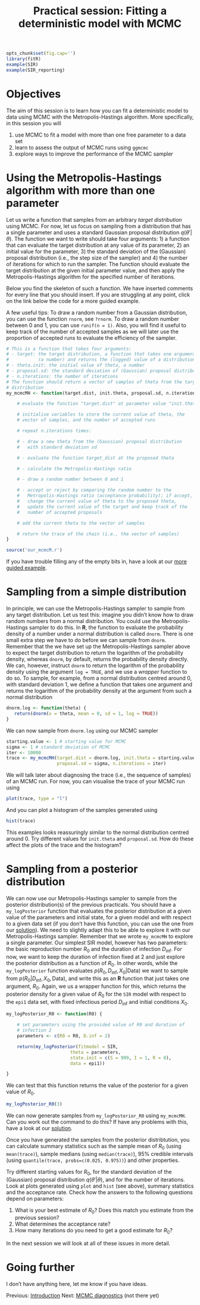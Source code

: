 % Practical session: Fitting a deterministic model with MCMC

```r
opts_chunk$set(fig.cap='')
library(fitR)
example(SIR)
example(SIR_reporting)
```

# Objectives

The aim of this session is to learn how you can fit a deterministic model to data using MCMC with the Metropolis-Hastings algorithm. More specifically, in this session you will

1. use MCMC to fit a model with more than one free parameter to a data set
2. learn to assess the output of MCMC runs using `ggmcmc`
3. explore ways to improve the performance of the MCMC sampler

# Using the Metropolis-Hastings algorithm with more than one parameter


Let us write a function that samples from an arbitrary *target distribution* using MCMC. For now, let us focus on sampling from a distribution that has a single parameter and uses a standard Gaussian proposal distribution $q(\theta'|\theta)$. The function we want to write should take four arguments: 1) a function that can evaluate the target distribution at any value of its parameter, 2) an initial value for the parameter, 3) the standard deviation of the (Gaussian) proposal distribution (i.e., the step size of the sampler) and 4) the number of iterations for which to run the sampler. The function should evaluate the target distribution at the given initial parameter value, and then apply the Metropolis-Hastings algorithm for the specified number of iterations.

Below you find the skeleton of such a function. We have inserted comments for every line that you should insert. If you are struggling at any point, click on the link below the code for a more guided example.

A few useful tips: To draw a random number from a Gaussian distribution, you can use the function `rnorm`, see `?rnorm`. To draw a random number between 0 and 1, you can use `runif(n = 1)`. Also, you will find it useful to keep track of the number of accepted samples as we will later use the proportion of accepted runs to evaluate the efficiency of the sampler. <!-- Lastly, we can set up our function to pass any arguments to the target distribution (for example, the initial state of the posterior) by using the `...` argument. If we add `...` to the function arguments or the MCMC sampler (see below) we can pass `...` to the target function, in which case all arguments not recognised by the MCMC sampler will be passed on to the target distribution function. For more information on `...`, you can look at the help file for it using `?dotsMethods`, and for more hints on using it, click the link below the code, which will take you to a more guided example. -->

```r
# This is a function that takes four arguments:
# - target: the target distribution, a function that takes one argument
#           (a number) and returns the (logged) value of a distribution
# - theta.init: the initial value of theta, a number
# - proposal.sd: the standard deviation of (Gaussian) proposal distribution
# - n.iterations: the number of iterations
# The function should return a vector of samples of theta from the target
# distribution
my_mcmcMH <- function(target.dist, init.theta, proposal.sd, n.iterations) {

    # evaluate the function "target.dist" at parameter value "init.theta"

    # initialise variables to store the current value of theta, the
    # vector of samples, and the number of accepted runs

    # repeat n.iterations times:

    # - draw a new theta from the (Gaussian) proposal distribution
    #   with standard deviation sd

    # - evaluate the function target_dist at the proposed theta

    # - calculate the Metropolis-Hastings ratio

    # - draw a random number between 0 and 1

    # - accept or reject by comparing the random number to the
    #   Metropolis-Hastings ratio (acceptance probability); if accept,
    #   change the current value of theta to the proposed theta,
    #   update the current value of the target and keep track of the
    #   number of accepted proposals

    # add the current theta to the vector of samples

    # return the trace of the chain (i.e., the vector of samples)
}
```

```r
source('our_mcmcM.r')
```

If you have trouble filling any of the empty bits in, have a look at our [more guided example](mcmc_example.md).

# Sampling from a simple distribution

In principle, we can use the Metropolis-Hastings sampler to sample from any target distribution. Let us test this: imagine you didn't know how to draw random numbers from a normal distribution. You could use the Metropolis-Hastings sampler to do this. In **R**, the function to evaluate the probability density of a number under a normal distribution is called `dnorm`. There is one small extra step we have to do before we can sample from `dnorm`. Remember that the we have set up the Metropolis-Hastings sampler above to expect the target distribution to return the logarithm of the probability density, whereas `dnorm`, by default, returns the probability density directly. We can, however, instruct `dnorm` to return the logarithm of the probability density using the argument `log = TRUE`, and we use a *wrapper* function to do so. To sample, for example, from a normal distribution centred around 0, with standard deviation 1, we define a function that takes one argument and returns the logarithm of the probability density at the argument from such a normal distribution

```r
dnorm.log <- function(theta) {
   return(dnorm(x = theta, mean = 0, sd = 1, log = TRUE))
}
```

We can now sample from `dnorm.log` using our MCMC sampler

```r
starting.value <- 1 # starting value for MCMC
sigma <- 1 # standard deviation of MCMC
iter <- 10000
trace <- my_mcmcMH(target.dist = dnorm.log, init.theta = starting.value,
                   proposal.sd = sigma, n.iterations = iter)
```

We will talk later about diagnosing the trace (i.e., the sequence of samples) of an MCMC run. For now, you can visualise the trace of your MCMC run using

```r
plot(trace, type = "l")
```

And you can plot a histogram of the samples generated using

```r
hist(trace)
```

This examples looks reassuringly similar to the normal distribution centred around 0. Try different values for `init.theta` and `proposal.sd`. How do these affect the plots of the trace and the histogram?

# Sampling from a posterior distribution

We can now use our Metropolis-Hastings sampler to sample from the posterior distribution(s) of the previous practicals. You should have a `my_logPosterior` function that evaluates the posterior distribution at a given value of the parameters and initial state, for a given model and with respect to a given data set (if you don't have this function, you can use the one from our [solution](posterior_example_solution.md)). We need to slightly adapt this to be able to explore it with our Metropolis-Hastings sampler. Remember that we wrote `my_mcmcMH` to explore a single parameter. Our simplest SIR model, however has two parameters: the basic reproduction number $R_0$ and the duration of infection $D_\mathrm{inf}$. For now, we want to keep the duration of infection fixed at 2 and just explore the posterior distribution as a function of $R_0$. In other words, while the `my_logPosterior` function evaluates $p(R_0,D_\mathrm{inf},X_0|\mathrm{Data})$ we want to sample from $p(R_0|D_\mathrm{inf}, X_0, \mathrm{Data})$, and write this as an **R** function that just takes one argument, $R_0$. Again, we us a wrapper function for this, which returns the posterior density for a given value of $R_0$ for the `SIR` model with respect to the `epi1` data set, with fixed infectious period $D_\mathrm{inf}$ and initial conditions $X_0$.

```r
my_logPosterior_R0 <- function(R0) {

    # set parameters using the provided value of R0 and duration of
    # infection 2
    parameters <- c(R0 = R0, D.inf = 2)

    return(my_logPosterior(fitmodel = SIR,
                        theta = parameters,
                        state.init = c(S = 999, I = 1, R = 0),
                        data = epi1))

}
```

We can test that this function returns the value of the posterior for a given value of $R_0$.

```r
my_logPosterior_R0(3)
```

We can now generate samples from `my_logPosterior_R0` using `my_mcmcMH`. Can you work out the command to do this? If have any problems with this, have a look at our [solution](generate_samples.md).

Once you have generated the samples from the posterior distribtution, you can calculate summary statistics such as the sample mean of $R_0$ (using `mean(trace)`), sample medians (using `median(trace)`), 95% credible intervals (using `quantile(trace, probs=c(0.025, 0.975))`) and other properties.

Try different starting values for $R_0$, for the standard deviation of the (Gaussian) proposal distribution $q(\theta'|\theta)$, and for the number of iterations. Look at plots generated using `plot` and `hist` (see above), summary statistics and the acceptance rate. Check how the answers to the following questions depend on  parameters:

1. What is your best estimate of $R_0$? Does this match you estimate from the previous session?
2. What determines the acceptance rate?
3. How many iterations do you need to get a good estimate for $R_0$?

In the next session we will look at all of these issues in more detail.

# Going further

I don't have anything here, let me know if you have ideas.

<div>
Previous: [Introduction](introduction.md) Next: [MCMC diagnostics](mcmc_diagnostics.md) (not there yet)
</div>
